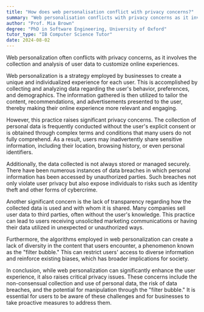 ```yaml
---
title: "How does web personalisation conflict with privacy concerns?"
summary: "Web personalisation conflicts with privacy concerns as it involves collecting and analysing user data to tailor online experiences."
author: "Prof. Mia Brown"
degree: "PhD in Software Engineering, University of Oxford"
tutor_type: "IB Computer Science Tutor"
date: 2024-08-02
---
```


Web personalization often conflicts with privacy concerns, as it involves the collection and analysis of user data to customize online experiences.

Web personalization is a strategy employed by businesses to create a unique and individualized experience for each user. This is accomplished by collecting and analyzing data regarding the user's behavior, preferences, and demographics. The information gathered is then utilized to tailor the content, recommendations, and advertisements presented to the user, thereby making their online experience more relevant and engaging.

However, this practice raises significant privacy concerns. The collection of personal data is frequently conducted without the user's explicit consent or is obtained through complex terms and conditions that many users do not fully comprehend. As a result, users may inadvertently share sensitive information, including their location, browsing history, or even personal identifiers.

Additionally, the data collected is not always stored or managed securely. There have been numerous instances of data breaches in which personal information has been accessed by unauthorized parties. Such breaches not only violate user privacy but also expose individuals to risks such as identity theft and other forms of cybercrime.

Another significant concern is the lack of transparency regarding how the collected data is used and with whom it is shared. Many companies sell user data to third parties, often without the user's knowledge. This practice can lead to users receiving unsolicited marketing communications or having their data utilized in unexpected or unauthorized ways.

Furthermore, the algorithms employed in web personalization can create a lack of diversity in the content that users encounter, a phenomenon known as the "filter bubble." This can restrict users' access to diverse information and reinforce existing biases, which has broader implications for society.

In conclusion, while web personalization can significantly enhance the user experience, it also raises critical privacy issues. These concerns include the non-consensual collection and use of personal data, the risk of data breaches, and the potential for manipulation through the "filter bubble." It is essential for users to be aware of these challenges and for businesses to take proactive measures to address them.
    